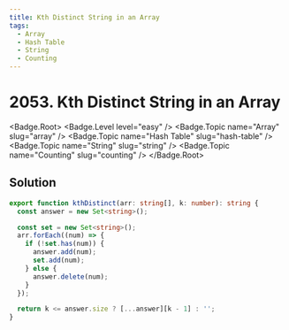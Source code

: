 ```yaml
---
title: Kth Distinct String in an Array
tags:
  - Array
  - Hash Table
  - String
  - Counting
---
```


# 2053. Kth Distinct String in an Array

<Badge.Root>
  <Badge.Level level="easy" />
  <Badge.Topic name="Array" slug="array" />
  <Badge.Topic name="Hash Table" slug="hash-table" />
  <Badge.Topic name="String" slug="string" />
  <Badge.Topic name="Counting" slug="counting" />
</Badge.Root>

## Solution

```typescript filename="solution.ts" copy
export function kthDistinct(arr: string[], k: number): string {
  const answer = new Set<string>();

  const set = new Set<string>();
  arr.forEach((num) => {
    if (!set.has(num)) {
      answer.add(num);
      set.add(num);
    } else {
      answer.delete(num);
    }
  });

  return k <= answer.size ? [...answer][k - 1] : '';
}
```

<ProblemLink
  codingSite="leetcode"
  href="https://leetcode.com/problems/kth-distinct-string-in-an-array"
  title="Kth Distinct String in an Array"
/>
